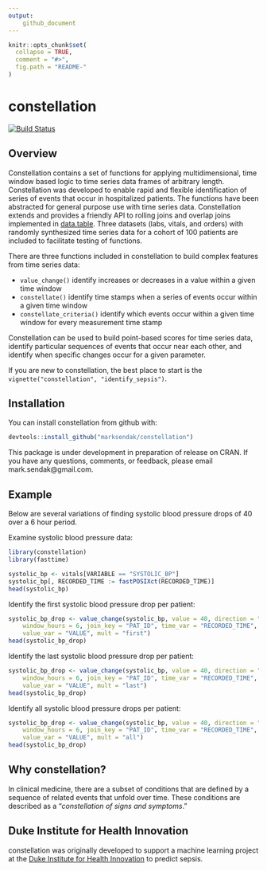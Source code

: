 ```yaml
---
output: 
    github_document
---
```


<!-- README.md is generated from README.Rmd. Please edit that file -->

```r
knitr::opts_chunk$set(
  collapse = TRUE,
  comment = "#>",
  fig.path = "README-"
)
```

# constellation
[![Build Status](https://travis-ci.org/marksendak/constellation.svg?branch=master)](https://travis-ci.org/marksendak/constellation)

## Overview

Constellation contains a set of functions for applying multidimensional, time window based logic to time series data frames of arbitrary length. Constellation was developed to enable rapid and flexible identification of series of events that occur in hospitalized patients. The functions have been abstracted for general purpose use with time series data. Constellation extends and provides a friendly API to rolling joins and overlap joins implemented in [data.table](https://cran.r-project.org/web/packages/data.table/data.table.pdf). Three datasets (labs, vitals, and orders) with randomly synthesized time series data for a cohort of 100 patients are included to facilitate testing of functions.

There are three functions included in constellation to build complex features from time series data:

* `value_change()` identify increases or decreases in a value within a given time window
* `constellate()` identify time stamps when a series of events occur within a given time window
* `constellate_criteria()` identify which events occur within a given time window for every measurement time stamp

Constellation can be used to build point-based scores for time series data, identify particular sequences of events that occur near each other, and identify when specific changes occur for a given parameter.

If you are new to constellation, the best place to start is the `vignette("constellation", "identify_sepsis")`. 

## Installation

You can install constellation from github with:

```r
devtools::install_github("marksendak/constellation")
```

This package is under development in preparation of release on CRAN. If you have any questions, comments, or feedback, please email mark.sendak@gmail.com.

## Example

Below are several variations of finding systolic blood pressure drops of 40 over a 6 hour period.

Examine systolic blood pressure data:
```r
library(constellation)
library(fasttime)

systolic_bp <- vitals[VARIABLE == "SYSTOLIC_BP"]
systolic_bp[, RECORDED_TIME := fastPOSIXct(RECORDED_TIME)]
head(systolic_bp)
```

Identify the first systolic blood pressure drop per patient:
```r
systolic_bp_drop <- value_change(systolic_bp, value = 40, direction = "down",
    window_hours = 6, join_key = "PAT_ID", time_var = "RECORDED_TIME", 
    value_var = "VALUE", mult = "first")
head(systolic_bp_drop)
```

Identify the last systolic blood pressure drop per patient:
```r
systolic_bp_drop <- value_change(systolic_bp, value = 40, direction = "down",
    window_hours = 6, join_key = "PAT_ID", time_var = "RECORDED_TIME", 
    value_var = "VALUE", mult = "last")
head(systolic_bp_drop)
```

Identify all systolic blood pressure drops per patient:
```r
systolic_bp_drop <- value_change(systolic_bp, value = 40, direction = "down",
    window_hours = 6, join_key = "PAT_ID", time_var = "RECORDED_TIME", 
    value_var = "VALUE", mult = "all")
head(systolic_bp_drop)
```

## Why constellation?

In clinical medicine, there are a subset of conditions that are defined by a sequence of related events that unfold over time. These conditions are described as a "*constellation of signs and symptoms*."

## Duke Institute for Health Innovation

constellation was originally developed to support a machine learning project at the [Duke Institute for Health Innovation](http://www.dihi.org/) to predict sepsis.
